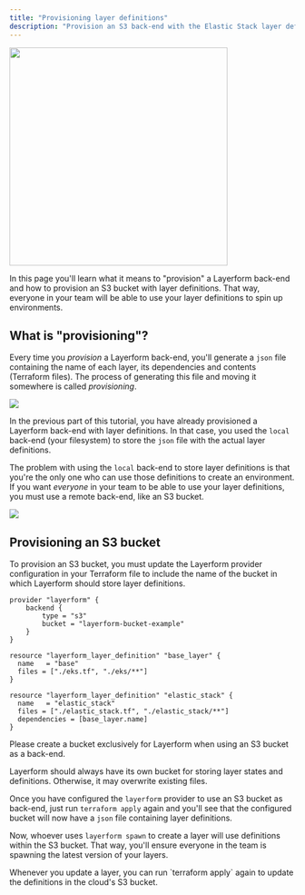 ```yaml
---
title: "Provisioning layer definitions"
description: "Provision an S3 back-end with the Elastic Stack layer definitions so that developers can use them to spin up development environments later."
---
```


<div className="flex justify-center items-center">
    <img src="../images/cat-spawn.png" width="384px" />
</div>

In this page you'll learn what it means to "provision" a Layerform back-end and how to provision an S3 bucket with layer definitions. That way, everyone in your team will be able to use your layer definitions to spin up environments.

## What is "provisioning"?

Every time you _provision_ a Layerform back-end, you'll generate a `json` file containing the name of each layer, its dependencies and contents (Terraform files). The process of generating this file and moving it somewhere is called _provisioning_.

![](../images/backend-process.png)

In the previous part of this tutorial, you have already provisioned a Layerform back-end with layer definitions. In that case, you used the `local` back-end (your filesystem) to store the `json` file with the actual layer definitions.

The problem with using the `local` back-end to store layer definitions is that you're the only one who can use those definitions to create an environment. If you want _everyone_ in your team to be able to use your layer definitions, you must use a remote back-end, like an S3 bucket.

![](../images/backend-pull.png)

## Provisioning an S3 bucket

To provision an S3 bucket, you must update the Layerform provider configuration in your Terraform file to include the name of the bucket in which Layerform should store layer definitions.

```hcl
provider "layerform" {
    backend {
        type = "s3"
        bucket = "layerform-bucket-example"
    }
}

resource "layerform_layer_definition" "base_layer" {
  name   = "base"
  files = ["./eks.tf", "./eks/**"]
}

resource "layerform_layer_definition" "elastic_stack" {
  name   = "elastic_stack"
  files = ["./elastic_stack.tf", "./elastic_stack/**"]
  dependencies = [base_layer.name]
}
```

<Warning>
Please create a bucket exclusively for Layerform when using an S3 bucket as a back-end.

Layerform should always have its own bucket for storing layer states and definitions. Otherwise, it may overwrite existing files.

</Warning>

Once you have configured the `layerform` provider to use an S3 bucket as back-end, just run `terraform apply` again and you'll see that the configured bucket will now have a `json` file containing layer definitions.

Now, whoever uses `layerform spawn` to create a layer will use definitions within the S3 bucket. That way, you'll ensure everyone in the team is spawning the latest version of your layers.

<Note>
    Whenever you update a layer, you can run `terraform apply` again to update
    the definitions in the cloud's S3 bucket.
</Note>

